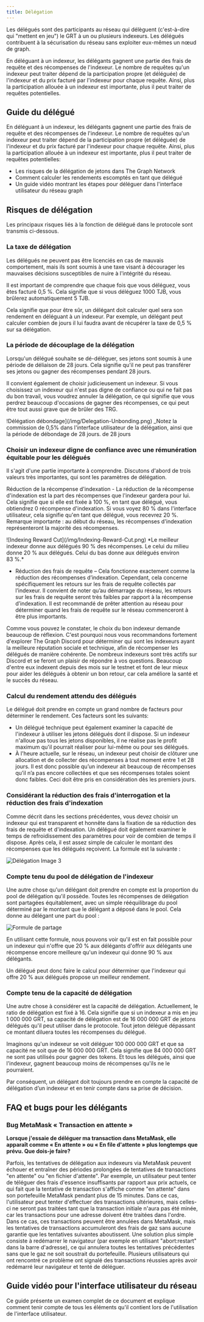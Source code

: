 ```yaml
---
title: Délégation
---
```


Les délégués sont des participants au réseau qui délèguent (c'est-à-dire qui "mettent en jeu") le GRT à un ou plusieurs indexeurs. Les délégués contribuent à la sécurisation du réseau sans exploiter eux-mêmes un nœud de graph.

En déléguant à un indexeur, les délégants gagnent une partie des frais de requête et des récompenses de l'indexeur. Le nombre de requêtes qu'un indexeur peut traiter dépend de la participation propre (et déléguée) de l'indexeur et du prix facturé par l'indexeur pour chaque requête. Ainsi, plus la participation allouée à un indexeur est importante, plus il peut traiter de requêtes potentielles.

## Guide du délégué

En déléguant à un indexeur, les délégants gagnent une partie des frais de requête et des récompenses de l'indexeur. Le nombre de requêtes qu'un indexeur peut traiter dépend de la participation propre (et déléguée) de l'indexeur et du prix facturé par l'indexeur pour chaque requête. Ainsi, plus la participation allouée à un indexeur est importante, plus il peut traiter de requêtes potentielles:

- Les risques de la délégation de jetons dans The Graph Network
- Comment calculer les rendements escomptés en tant que délégué
- Un guide vidéo montrant les étapes pour déléguer dans l'interface utilisateur du réseau graph

## Risques de délégation

Les principaux risques liés à la fonction de délégué dans le protocole sont transmis ci-dessous.

### La taxe de délégation

Les délégués ne peuvent pas être licenciés en cas de mauvais comportement, mais ils sont soumis à une taxe visant à décourager les mauvaises décisions susceptibles de nuire à l'intégrité du réseau.

Il est important de comprendre que chaque fois que vous déléguez, vous êtes facturé 0,5 %. Cela signifie que si vous déléguez 1000 TJB, vous brûlerez automatiquement 5 TJB.

Cela signifie que pour être sûr, un délégant doit calculer quel sera son rendement en déléguant à un indexeur. Par exemple, un délégant peut calculer combien de jours il lui faudra avant de récupérer la taxe de 0,5 % sur sa délégation.

### La période de découplage de la délégation

Lorsqu'un délégué souhaite se dé-déléguer, ses jetons sont soumis à une période de déliaison de 28 jours. Cela signifie qu'il ne peut pas transférer ses jetons ou gagner des récompenses pendant 28 jours.

Il convient également de choisir judicieusement un indexeur. Si vous choisissez un indexeur qui n'est pas digne de confiance ou qui ne fait pas du bon travail, vous voudrez annuler la délégation, ce qui signifie que vous perdrez beaucoup d'occasions de gagner des récompenses, ce qui peut être tout aussi grave que de brûler des TRG.

<div sx={{ mx: 'auto', maxWidth: '400px' }}>
  !Délégation débondage](/img/Delegation-Unbonding.png) _Notez la commission de 0,5% dans l'interface utilisateur de la délégation, ainsi que la période de débondage de 28 jours.
  de 28 jours
</div>

### Choisir un indexeur digne de confiance avec une rémunération équitable pour les délégués

Il s'agit d'une partie importante à comprendre. Discutons d'abord de trois valeurs très importantes, qui sont les paramètres de délégation.

Réduction de la récompense d'indexation - La réduction de la récompense d'indexation est la part des récompenses que l'indexeur gardera pour lui. Cela signifie que si elle est fixée à 100 %, en tant que délégué, vous obtiendrez 0 récompense d'indexation. Si vous voyez 80 % dans l'interface utilisateur, cela signifie qu'en tant que délégué, vous recevrez 20 %. Remarque importante : au début du réseau, les récompenses d'indexation représenteront la majorité des récompenses.

<div sx={{ mx: 'auto', maxWidth: '700px' }}>
  ![Indexing Reward Cut](/img/Indexing-Reward-Cut.png) *Le meilleur indexeur donne aux délégués 90 % des récompenses. Le
   celui du milieu donne 20 % aux délégués. Celui du bas donne aux délégués environ 83 %.*
</div>

- Réduction des frais de requête – Cela fonctionne exactement comme la réduction des récompenses d’indexation. Cependant, cela concerne spécifiquement les retours sur les frais de requête collectés par l’indexeur. Il convient de noter qu’au démarrage du réseau, les retours sur les frais de requête seront très faibles par rapport à la récompense d’indexation. Il est recommandé de prêter attention au réseau pour déterminer quand les frais de requête sur le réseau commenceront à être plus importants.

Comme vous pouvez le constater, le choix du bon indexeur demande beaucoup de réflexion. C'est pourquoi nous vous recommandons fortement d'explorer The Graph Discord pour déterminer qui sont les indexeurs ayant la meilleure réputation sociale et technique, afin de récompenser les délégués de manière cohérente. De nombreux indexeurs sont très actifs sur Discord et se feront un plaisir de répondre à vos questions. Beaucoup d'entre eux indexent depuis des mois sur le testnet et font de leur mieux pour aider les délégués à obtenir un bon retour, car cela améliore la santé et le succès du réseau.

### Calcul du rendement attendu des délégués

Le délégué doit prendre en compte un grand nombre de facteurs pour déterminer le rendement. Ces facteurs sont les suivants:

- Un délégué technique peut également examiner la capacité de l'indexeur à utiliser les jetons délégués dont il dispose. Si un indexeur n'alloue pas tous les jetons disponibles, il ne réalise pas le profit maximum qu'il pourrait réaliser pour lui-même ou pour ses délégués.
- À l'heure actuelle, sur le réseau, un indexeur peut choisir de clôturer une allocation et de collecter des récompenses à tout moment entre 1 et 28 jours. Il est donc possible qu’un indexeur ait beaucoup de récompenses qu’il n’a pas encore collectées et que ses récompenses totales soient donc faibles. Ceci doit être pris en considération dès les premiers jours.

### Considérant la réduction des frais d'interrogation et la réduction des frais d'indexation

Comme décrit dans les sections précédentes, vous devez choisir un indexeur qui est transparent et honnête dans la fixation de sa réduction des frais de requête et d'indexation. Un délégué doit également examiner le temps de refroidissement des paramètres pour voir de combien de temps il dispose. Après cela, il est assez simple de calculer le montant des récompenses que les délégués reçoivent. La formule est la suivante :

![Délégation Image 3](/img/Delegation-Reward-Formula.png)

### Compte tenu du pool de délégation de l'indexeur

Une autre chose qu'un délégant doit prendre en compte est la proportion du pool de délégation qu'il possède. Toutes les récompenses de délégation sont partagées équitablement, avec un simple rééquilibrage du pool déterminé par le montant que le délégant a déposé dans le pool. Cela donne au délégant une part du pool :

![Formule de partage](/img/Share-Forumla.png)

En utilisant cette formule, nous pouvons voir qu'il est en fait possible pour un indexeur qui n'offre que 20 % aux délégants d'offrir aux délégants une récompense encore meilleure qu'un indexeur qui donne 90 % aux délégants.

Un délégué peut donc faire le calcul pour déterminer que l'indexeur qui offre 20 % aux délégués propose un meilleur rendement.

### Compte tenu de la capacité de délégation

Une autre chose à considérer est la capacité de délégation. Actuellement, le ratio de délégation est fixé à 16. Cela signifie que si un indexeur a mis en jeu 1 000 000 GRT, sa capacité de délégation est de 16 000 000 GRT de jetons délégués qu'il peut utiliser dans le protocole. Tout jeton délégué dépassant ce montant diluera toutes les récompenses du délégué.

Imaginons qu'un indexeur se voit déléguer 100 000 000 GRT et que sa capacité ne soit que de 16 000 000 GRT. Cela signifie que 84 000 000 GRT ne sont pas utilisés pour gagner des tokens. Et tous les délégués, ainsi que l'indexeur, gagnent beaucoup moins de récompenses qu'ils ne le pourraient.

Par conséquent, un délégant doit toujours prendre en compte la capacité de délégation d’un indexeur et en tenir compte dans sa prise de décision.

## FAQ et bugs pour les délégants

### Bug MetaMask « Transaction en attente »

**Lorsque j'essaie de déléguer ma transaction dans MetaMask, elle apparaît comme « En attente » ou « En file d'attente » plus longtemps que prévu. Que dois-je faire?**

Parfois, les tentatives de délégation aux indexeurs via MetaMask peuvent échouer et entraîner des périodes prolongées de tentatives de transactions "en attente" ou "en fichier d'attente". Par exemple, un utilisateur peut tenter de téléguer des frais d'essence insuffisants par rapport aux prix actuels, ce qui fait que la tentative de transaction s'affiche comme "en attente" dans son portefeuille MetaMask pendant plus de 15 minutes. Dans ce cas, l'utilisateur peut tenter d'effectuer des transactions ultérieures, mais celles-ci ne seront pas traitées tant que la transaction initiale n'aura pas été minée, car les transactions pour une adresse doivent être traitées dans l'ordre. Dans ce cas, ces transactions peuvent être annulées dans MetaMask, mais les tentatives de transactions accumuleront des frais de gaz sans aucune garantie que les tentatives suivantes aboutissent. Une solution plus simple consiste à redémarrer le navigateur (par exemple en utilisant "abort:restart" dans la barre d'adresse), ce qui annulera toutes les tentatives précédentes sans que le gaz ne soit soustrait du portefeuille. Plusieurs utilisateurs qui ont rencontré ce problème ont signalé des transactions réussies après avoir redémarré leur navigateur et tenté de déléguer.

## Guide vidéo pour l'interface utilisateur du réseau

Ce guide présente un examen complet de ce document et explique comment tenir compte de tous les éléments qu'il contient lors de l'utilisation de l'interface utilisateur.

<VideoEmbed youtube="2G7S2gdURdc" />
